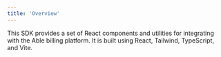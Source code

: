 ```yaml
---
title: 'Overview'
---
```


This SDK provides a set of React components and utilities for integrating with the Able billing platform. It is built using React, Tailwind, TypeScript, and Vite.
